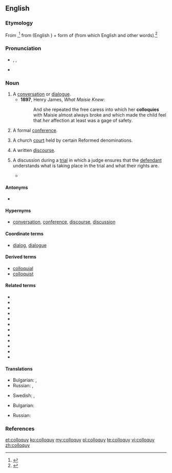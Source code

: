 ==English==

===Etymology===
From {{etyl|la}} {{term|colloquium||conversation|lang=la}},<ref>{{R:American Heritage 2000}}</ref> from {{term|com-||together, with|lang=la}} (English {{term|com-|lang=en}}) + form of {{term|loquor||speak|lang=la}} (from which English {{term|locution|lang=en}} and other words).<ref>{{R:Online Etymology Dictionary}}</ref>

===Pronunciation===
* {{a|UK}} {{enPR|kŏl'ə-kwē}}, {{IPA|/ˈkɒ.lə.kwi/}}, {{X-SAMPA|/"kQ.le.kwi/}}
* {{audio|Colloquy pronunciation.ogg|Audio (US)}}

===Noun===
{{en-noun|colloquies}}

# A [[conversation]] or [[dialogue]]. {{defdate|from 16th c.}}
#* '''1897''', Henry James, ''What Maisie Knew'':
#*: And she repeated the free caress into which her '''colloquies''' with Maisie almost always broke and which made the child feel that ''her'' affection at least was a gage of safety.
# {{obsolete}} A formal [[conference]]. {{defdate|16th-17th c.}}
# {{Christianity}} A church [[court]] held by certain Reformed denominations. {{defdate|from 17th c.}}
# A written [[discourse]]. {{defdate|from 18th c.}}
# {{legal}} A discussion during a [[trial]] in which a judge ensures that the [[defendant]] understands what is taking place in the trial and what their rights are.
#* {{quote-book|passage=At the end of the '''colloquy''', Judge Spicer asked Carr whether anyone had "pressured" him into accepting the deal.
|title=The Whole Truth?: A Case of Murder on the Appalachian Trail
|page=193
|author=H. L. Pohlman
|pageurl=http://books.google.ca/books?id=El-CypXgpbwC&pg=PA193&dq=colloquy+judge&as_brr=0&cd=6&redir_esc=y#v=onepage&q=colloquy%20judge&f=false
|year=1999
|isbn=1-55849-165-1}}

====Antonyms====
* {{sense|a conversation of multiple people}} {{l|en|soliloquy}}

====Hypernyms====
* [[conversation]], [[conference]], [[discourse]], [[discussion]]

====Coordinate terms====
* [[dialog]], [[dialogue]]

====Derived terms====
* [[colloquial]]
* [[colloquist]]

====Related terms====
* {{l|en|colloquium}}
* {{l|en|circumlocution}}
* {{l|en|eloquent}}
* {{l|en|grandiloquent}}
* {{l|en|illocution}}
* {{l|en|interlocutor}}
* {{l|en|interlocution}}
* {{l|en|locution}}
* {{l|en|loquacious}}
* {{l|en|magniloquent}}
* {{l|en|perlocution}}
* {{l|en|soliloquy}}

====Translations====
{{trans-top|A formal conversation}}
* Bulgarian: {{t|bg|разговор|sc=Cyrl}}, {{t|bg|събеседване|sc=Cyrl}}
* Russian: {{t|ru|собеседование|n|sc=Cyrl}}, {{t+|ru|разговор|m|sc=Cyrl}}
{{trans-mid}}
* Swedish: {{t|sv|konversation}}, {{t|sv|samtal}}
{{trans-bottom}}

{{trans-top|A formal conference}}
* Bulgarian: {{t+|bg|разискване|sc=Cyrl}}
{{trans-mid}}
* Russian: {{t|ru|конференция|f|sc=Cyrl}}
{{trans-bottom}}

===References===
<references/>

[[et:colloquy]]
[[ko:colloquy]]
[[my:colloquy]]
[[pl:colloquy]]
[[te:colloquy]]
[[vi:colloquy]]
[[zh:colloquy]]